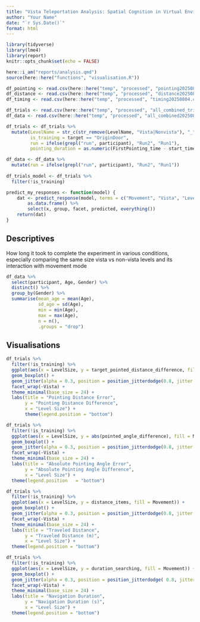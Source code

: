 ```yaml
---
title: "Vista Teleportation Analysis: Spatial Cognition in Virtual Environments"
author: "Your Name"
date: "`r Sys.Date()`"
format: html
---
```


```r
library(tidyverse)
library(lme4)
library(report)
knitr::opts_chunk$set(echo = FALSE)

here::i_am("reports/analysis.qmd")
source(here::here("functions", "visualisation.R"))

df_pointing <- read.csv(here::here("temp", "processed", "pointing20250804.csv"))
df_distance <- read.csv(here::here("temp", "processed", "distance20250804.csv"))
df_timing <- read.csv(here::here("temp", "processed", "timing20250804.csv"))

df_trials <- read.csv(here::here("temp", "processed", "all_combined_trials20250822.csv"))
df_data <- read.csv(here::here("temp", "processed", "all_combined20250822.csv"))

df_trials <- df_trials %>%
  mutate(LevelName = str_c(str_remove(LevelName, "Vista|Nonvista"), "_", LevelSize),
         is_training = target == "OriginDoor",
         run = ifelse(grepl("run", participant), "Run2", "Run1"),
         pointing_duration = as.numeric(FirstPointing_time - start_time))

df_data <- df_data %>%
  mutate(run = ifelse(grepl("run", participant), "Run2", "Run1"))
  
df_trials_model <- df_trials %>%
  filter(!is_training)

predict_my_responses <- function(model) {
    dat <- predict_response(model, terms = c("Movement", "Vista", "LevelSize"), margin = "empirical") %>%
        as.data.frame() %>%
        select(x, group, facet, predicted, everything())
    return(dat)
}
```

## Descriptives

How long it took to complete the experiment in various conditions, especially comparing the same size vista vs non-vista levels and its interaction with movement mode

```r
df_data %>%
  select(participant, Age, Gender) %>%
  distinct() %>%
  group_by(Gender) %>%
  summarise(mean_age = mean(Age),
            sd_age = sd(Age),
            min = min(Age),
            max = max(Age),
            n = n(),
            .groups = "drop") 
```

## Visualisations

```r
df_trials %>%
  filter(!is_training) %>%
  ggplot(aes(x = LevelSize, y = target_pointed_distance_difference, fill = Movement)) +
  geom_boxplot() +
  geom_jitter(alpha = 0.3, position = position_jitterdodge(0.8, jitter.width = 0.1)) +
  facet_wrap(~Vista) +
  theme_minimal(base_size = 24) +
  labs(title = "Pointing Distance Error",
       y = "Pointing Distance Difference",
       x = "Level Size") + 
       theme(legend.position = "bottom")
```

```r
df_trials %>%
  filter(!is_training) %>%
  ggplot(aes(x = LevelSize, y = abs(pointed_angle_difference), fill = Movement)) +
  geom_boxplot() +
  geom_jitter(alpha = 0.3, position = position_jitterdodge(0.8, jitter.width = 0.1)) +
  facet_wrap(~Vista) +
  theme_minimal(base_size = 24) +
  labs(title = "Absolute Pointing Angle Error",
       y = "Absolute Pointing Angle Difference",
       x = "Level Size") +
  theme(legend.position   = "bottom")
```

```r
df_trials %>%
  filter(!is_training) %>%
  ggplot(aes(x = LevelSize, y = distance_items, fill = Movement)) +
  geom_boxplot() +
  geom_jitter(alpha = 0.3, position = position_jitterdodge(0.8, jitter.width = 0.1)) +
  facet_wrap(~Vista) +
  theme_minimal(base_size = 24) +
  labs(title = "Traveled Distance",
       y = "Traveled Distance (m)",
       x = "Level Size") +
  theme(legend.position = "bottom")
```

```r
df_trials %>%
  filter(!is_training) %>%
  ggplot(aes(x = LevelSize, y = duration_searching, fill = Movement)) +
  geom_boxplot() +
  geom_jitter(alpha = 0.3, position = position_jitterdodge( 0.8, jitter.width = 0.1)) +
  facet_wrap(~Vista) +
  theme_minimal(base_size = 24) +
  labs(title = "Navigation Duration",
       y = "Navigation Duration (s)",
       x = "Level Size") +
  theme(legend.position = "bottom")
```
